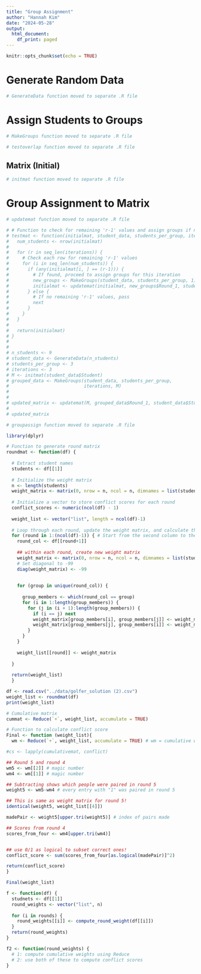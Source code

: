 ```yaml
---
title: "Group Assignment"
author: "Hannah Kim"
date: "2024-05-28"
output:
  html_document:
    df_print: paged
---
```


```r
knitr::opts_chunk$set(echo = TRUE)
```

# Generate Random Data
```r
# GenerateData function moved to separate .R file
```


# Assign Students to Groups

```r
# MakeGroups function moved to separate .R file
```

```r
# testoverlap function moved to separate .R file
```

## Matrix (Initial)
```r
# initmat function moved to separate .R file
```

# Group Assignment to Matrix

```r
# updatemat function moved to separate .R file
```

```r
# # Function to check for remaining 'r-1' values and assign groups if necessary
# testmat <- function(initialmat, student_data, students_per_group, iterations) {
#   num_students <- nrow(initialmat)
#   
#   for (r in seq_len(iterations)) {
#     # Check each row for remaining 'r-1' values
#     for (i in seq_len(num_students)) {
#       if (any(initialmat[i, ] == (r-1))) {
#         # If found, proceed to assign groups for this iteration
#         new_groups <- MakeGroups(student_data, students_per_group, 1)
#         initialmat <- updatemat(initialmat, new_groups$Round_1, student_data$Student)
#       } else {
#         # If no remaining 'r-1' values, pass
#         next
#       }
#     }
#   }
#   
#   return(initialmat)
# }
# 
# 
# n_students <- 9
# student_data <- GenerateData(n_students)
# students_per_group <- 3
# iterations <- 3
# M <- initmat(student_data$Student)
# grouped_data <- MakeGroups(student_data, students_per_group, 
#                            iterations, M)
# 
# 
# updated_matrix <- updatemat(M, grouped_data$Round_1, student_data$Student)
# 
# updated_matrix
```

```r
# groupassign function moved to separate .R file
```

```r
library(dplyr)

# Function to generate round matrix
roundmat <- function(df) {
  
  # Extract student names
  students <- df[[1]]
  
  # Initialize the weight matrix
  n <- length(students)
  weight_matrix <- matrix(0, nrow = n, ncol = n, dimnames = list(students, students))
  
  # Initialize a vector to store conflict scores for each round
  conflict_scores <- numeric(ncol(df) - 1)
  
  weight_list <- vector("list", length = ncol(df)-1)
  
  # Loop through each round, update the weight matrix, and calculate the conflict score
  for (round in 1:(ncol(df)-1)) { # Start from the second column to the last column
    round_col <- df[[round+1]]
    
    ## within each round, create new weight matrix
    weight_matrix <- matrix(0, nrow = n, ncol = n, dimnames = list(students, students))
    # Set diagonal to -99
    diag(weight_matrix) <- -99
    
    
    for (group in unique(round_col)) {
      
      group_members <- which(round_col == group)
      for (i in 1:length(group_members)) {
        for (j in (i + 1):length(group_members)) {
          if (i == j) next
          weight_matrix[group_members[i], group_members[j]] <- weight_matrix[group_members[i], group_members[j]] + 1
          weight_matrix[group_members[j], group_members[i]] <- weight_matrix[group_members[j], group_members[i]] + 1
        }
      }
    }
    
    weight_list[[round]] <- weight_matrix
    
  }
  
  return(weight_list)
  }

df <- read.csv("../data/golfer_solution (2).csv")
weight_list <- roundmat(df)
print(weight_list)

# Cumulative matrix
cummat <- Reduce(`+`, weight_list, accumulate = TRUE)

```

```r
# Function to calculate conflict score
Final <- function (weight_list){
  wm <- Reduce(`+`, weight_list, accumulate = TRUE) # wm = cumulative weight matrix

#cs <- lapply(cumulativemat, conflict)

## Round 5 and round 4
wm5 <- wm[[2]] # magic number
wm4 <- wm[[1]] # magic number

## Subtracting shows which people were paired in round 5
weight5 <- wm5-wm4 # every entry with "1" was paired in round 5

## This is same as weight matrix for round 5!
identical(weight5, weight_list[[4]])

madePair <- weight5[upper.tri(weight5)] # index of pairs made

## Scores from round 4
scores_from_four <- wm4[upper.tri(wm4)]


## use 0/1 as logical to subset correct ones!
conflict_score <- sum(scores_from_four[as.logical(madePair)]^2)

return(conflict_score)
}

Final(weight_list)
```


```r
f <- function(df) {
  studnets <- df[[1]]
  round_weights <- vector("list", n)
  
  for (i in rounds) {
    round_weights[[i]] <- compute_round_weight(df[[i]])
  }
  return(round_weights)
}

f2 <- function(round_weights) {
  # 1: compute cumulative weights using Reduce
  # 2: use both of these to compute conflict scores
}
```

